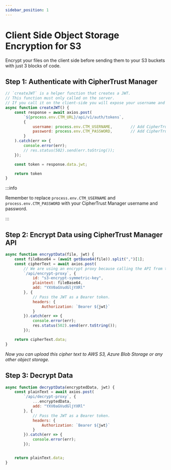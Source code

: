 ```yaml
---
sidebar_position: 1
---
```


# Client Side Object Storage Encryption for S3

Encrypt your files on the client side before sending them to your S3 buckets with just 3 blocks of code.


<YoutubeEmbed embedId="fI0qZB5YB5g" github="https://github.com/snpranav/object-storage-encryption-demo" demourl="https://moral-fox.sneakpeak.dev" />


## Step 1: Authenticate with CipherTrust Manager
```jsx title="/api/get-jwt.js"
// `createJWT` is a helper function that creates a JWT.
// This function must only called on the server. 
// If you call it on the client-side you will expose your username and password in every request. DO NOT DO THIS. Just use it in a server-side API call.
async function createJWT() {
    const response = await axios.post(
        `${process.env.CTM_URL}/api/v1/auth/tokens`,
        {
            username: process.env.CTM_USERNAME,        // Add CipherTrust manager username to environment
            password: process.env.CTM_PASSWORD,        // Add CipherTrust manager password to environment
        }
    ).catch(err => {
        console.error(err);
        // res.status(502).send(err.toString());
    });

    const token = response.data.jwt;

    return token
}
```

:::info

Remember to replace `process.env.CTM_USERNAME` and `process.env.CTM_PASSWORD` with your CipherTrust Manager username and password.

:::

## Step 2: Encrypt Data using CipherTrust Manager API

```jsx title="/api/encrypt.js"
async function encryptData(file, jwt) {
    const fileBase64 = (await getBase64(file)).split(",")[1];
    const cipherText = await axios.post(
        // We are using an encrypt proxy because calling the API from the browser will cause a CORS error. The encrypt proxy will point your API request to the Ciphertrust manager Crypto API.
        `/api/encrypt-proxy`, {
            id: "s3-encrypt-symmetric-key",
            plaintext: fileBase64,
            add: "YXV0aGVudGljYXRl"
        }, {
            // Pass the JWT as a Bearer token.
            headers: {
                Authorization: `Bearer ${jwt}`
            }
        }).catch(err => {
            console.error(err);
            res.status(502).send(err.toString());
        });

    return cipherText.data;
}
```

*Now you can upload this cipher text to AWS S3, Azure Blob Storage or any other object storage.*

## Step 3: Decrypt Data
```jsx title="/api/decrypt.js"
async function decryptData(encryptedData, jwt) {
    const plainText = await axios.post(
        `/api/decrypt-proxy`, {
            ...encryptedData,
            add: "YXV0aGVudGljYXRl"
        }, {
            // Pass the JWT as a Bearer token.
            headers: {
                Authorization: `Bearer ${jwt}`
            }
        }).catch(err => {
            console.error(err);
        });


    return plainText.data;
}
```



<TutorialFooter />